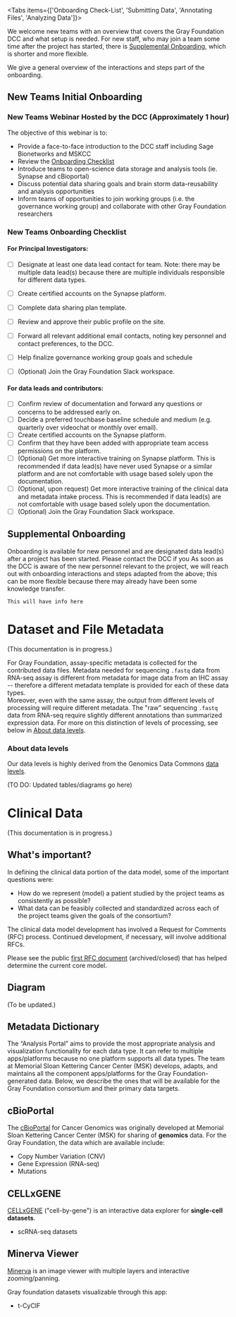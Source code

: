 

 
<Tabs items={['Onboarding Check-List', 'Submitting Data', 'Annotating Files', 'Analyzing Data']}>
  <Tab>
 
We welcome new teams with an overview that covers the Gray Foundation DCC and what setup is needed. For new staff, who may join a team some time after the project has started, there is [Supplemental Onboarding](#supplemental-onboarding), which is shorter and more flexible.

We give a general overview of the interactions and steps part of the onboarding.
   
## New Teams Initial Onboarding

### New Teams Webinar Hosted by the DCC (Approximately 1 hour)
The objective of this webinar is to: 
- Provide a face-to-face introduction to the DCC staff including Sage Bionetworks and MSKCC
- Review the [Onboarding Checklist](#new-teams-onboarding-checklist)
- Introduce teams to open-science data storage and analysis tools (ie. Synapse and cBioportal)
- Discuss potential data sharing goals and brain storm data-reusability and analysis opportunities
- Inform teams of opportunities to join working groups (i.e. the governance working group) and collaborate with other Gray Foundation researchers

### New Teams Onboarding Checklist

#### For Principal Investigators: 
- [ ] Designate at least one data lead contact for team. Note: there may be multiple data lead(s) because there are multiple individuals responsible for different data types.
- [ ] Create certified accounts on the Synapse platform.
- [ ] Complete data sharing plan template.
- [ ] Review and approve their public profile on the site.
- [ ] Forward all relevant additional email contacts, noting key personnel and contact preferences, to the DCC.
- [ ] Help finalize governance working group goals and schedule
- [ ] (Optional) Join the Gray Foundation Slack workspace.


#### For data leads and contributors:
- [ ] Confirm review of documentation and forward any questions or concerns to be addressed early on. 
- [ ] Decide a preferred touchbase baseline schedule and medium (e.g. quarterly over videochat or monthly over email).
- [ ] Create certified accounts on the Synapse platform.
- [ ] Confirm that they have been added with appropriate team access permissions on the platform.
- [ ] (Optional) Get more interactive training on Synapse platform. This is recommended if data lead(s) have never used Synapse or a similar platform and are not comfortable with usage based solely upon the documentation.  
- [ ] (Optional, upon request) Get more interactive training of the clinical data and metadata intake process. This is recommended if data lead(s) are not comfortable with usage based solely upon the documentation.  
- [ ] (Optional) Join the Gray Foundation Slack workspace.

## Supplemental Onboarding

Onboarding is available for new personnel and are designated data lead(s) after a project has been started. 
Please contact the DCC if you As soon as the DCC is aware of the new personnel relevant to the project, we will reach out with onboarding interactions and steps adapted from the above; this can be more flexible because there may already have been some knowledge transfer. 
   
  </Tab>
  <Tab>
  
    This will have info here
    
  </Tab>
 
   <Tab>
  
# Dataset and File Metadata

(This documentation is in progress.)

For Gray Foundation, assay-specific metadata is collected for the contributed data files. 
Metadata needed for sequencing `.fastq` data from RNA-seq assay is different from metadata for image data from an IHC assay -- therefore a different metadata template is provided for each of these data types.  
Moreover, even with the same assay, the output from different levels of processing will require different metadata. 
The "raw" sequencing `.fastq` data from RNA-seq require slightly different annotations than summarized expression data. 
For more on this distinction of levels of processing, see below in [About data levels](#about-data-levels). 

### About data levels

Our data levels is highly derived from the Genomics Data Commons [data levels](https://gdc.cancer.gov/resources-tcga-users/tcga-code-tables/data-levels). 

(TO DO: Updated tables/diagrams go here)


# Clinical Data

(This documentation is in progress.)

## What's important?

In defining the clinical data portion of the data model, some of the important questions were:
- How do we represent (model) a patient studied by the project teams as consistently as possible?
- What data can be feasibly collected and standardized across each of the project teams given the goals of the consortium?

The clinical data model development has involved a Request for Comments (RFC) process. 
Continued development, if necessary, will involve additional RFCs. 

Please see the public [first RFC document](https://coda.io/@gf-dcc/rfc-1-mcdm) (archived/closed) that has helped determine the current core model.

## Diagram

(To be updated.)


## Metadata Dictionary    
  </Tab>
   <Tab>
  
The “Analysis Portal” aims to provide the most appropriate analysis and visualization functionality for each data type. 
It can refer to multiple apps/platforms because no one platform supports all data types. 
The team at Memorial Sloan Kettering Cancer Center (MSK) develops, adapts, and maintains all the component apps/platforms for the Gray Foundation-generated data.
Below, we describe the ones that will be available for the Gray Foundation consortium and their primary data targets.

## cBioPortal

The [cBioPortal](https://docs.cbioportal.org/) for Cancer Genomics was originally developed at Memorial Sloan Kettering Cancer Center (MSK) for sharing of **genomics** data. 
For the Gray Foundation, the data which are available include:

- Copy Number Variation (CNV)
- Gene Expression (RNA-seq)
- Mutations

## CELLxGENE 

[CELLxGENE](https://github.com/chanzuckerberg/cellxgene) ("cell-by-gene") is an interactive data explorer for **single-cell datasets**.

- scRNA-seq datasets

## Minerva Viewer

[Minerva](https://www.cycif.org/software/minerva) is an image viewer with multiple layers and interactive zooming/panning.

Gray foundation datasets visualizable through this app:
- t-CyCIF      
    
    
  </Tab>
</Tabs>
